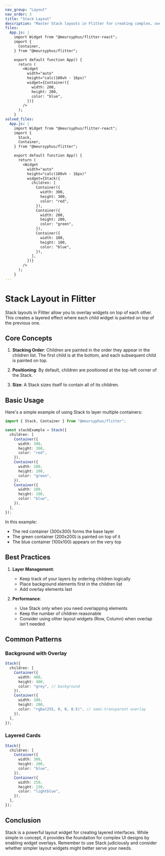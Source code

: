 ```yaml
---
nav_group: "Layout"
nav_order: 3
title: "Stack Layout"
description: "Master Stack layouts in Flitter for creating complex, overlapping UI designs"
files:
  App.js: |
    import Widget from "@meursyphus/flitter-react";
    import {
      Container,
    } from "@meursyphus/flitter";

    export default function App() {
      return (
        <Widget
          width="auto"
          height="calc(100vh - 16px)"
          widget={Container({
            width: 200,
            height: 200,
            color: "blue",
          })}
        />
      );
    }
solved_files:
  App.js: |
    import Widget from "@meursyphus/flitter-react";
    import {
      Stack,
      Container,
    } from "@meursyphus/flitter";

    export default function App() {
      return (
        <Widget
          width="auto"
          height="calc(100vh - 16px)"
          widget={Stack({
            children: [
              Container({
                width: 300,
                height: 300,
                color: "red",
              }),
              Container({
                width: 200,
                height: 200,
                color: "green",
              }),
              Container({
                width: 100,
                height: 100,
                color: "blue",
              }),
            ],
          })}
        />
      );
    }
---
```


# Stack Layout in Flitter

Stack layouts in Flitter allow you to overlay widgets on top of each other. This creates a layered effect where each child widget is painted on top of the previous one.

## Core Concepts

1. **Stacking Order**: Children are painted in the order they appear in the children list. The first child is at the bottom, and each subsequent child is painted on top.

2. **Positioning**: By default, children are positioned at the top-left corner of the Stack.

3. **Size**: A Stack sizes itself to contain all of its children.

## Basic Usage

Here's a simple example of using Stack to layer multiple containers:

```typescript
import { Stack, Container } from "@meursyphus/flitter";

const stackExample = Stack({
  children: [
    Container({
      width: 300,
      height: 300,
      color: "red",
    }),
    Container({
      width: 200,
      height: 200,
      color: "green",
    }),
    Container({
      width: 100,
      height: 100,
      color: "blue",
    }),
  ],
});
```

In this example:

- The red container (300x300) forms the base layer
- The green container (200x200) is painted on top of it
- The blue container (100x100) appears on the very top

## Best Practices

1. **Layer Management**:

   - Keep track of your layers by ordering children logically
   - Place background elements first in the children list
   - Add overlay elements last

2. **Performance**:
   - Use Stack only when you need overlapping elements
   - Keep the number of children reasonable
   - Consider using other layout widgets (Row, Column) when overlap isn't needed

## Common Patterns

### Background with Overlay

```typescript
Stack({
  children: [
    Container({
      width: 400,
      height: 400,
      color: "grey", // background
    }),
    Container({
      width: 200,
      height: 200,
      color: "rgba(255, 0, 0, 0.5)", // semi-transparent overlay
    }),
  ],
});
```

### Layered Cards

```typescript
Stack({
  children: [
    Container({
      width: 300,
      height: 200,
      color: "blue",
    }),
    Container({
      width: 250,
      height: 150,
      color: "lightblue",
    }),
  ],
});
```

## Conclusion

Stack is a powerful layout widget for creating layered interfaces. While simple in concept, it provides the foundation for complex UI designs by enabling widget overlays. Remember to use Stack judiciously and consider whether simpler layout widgets might better serve your needs.
